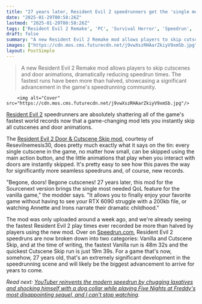 ```yaml
---
title: "27 years later, Resident Evil 2 speedrunners get the 'single most needed' quality of life mod, and the fastest world records are already being cut in half"
date: "2025-01-29T00:58:26Z"
lastmod: "2025-01-29T00:58:26Z"
tags: ['Resident Evil 2 Remake', 'PC', 'Survival Horror', 'Speedrun', 'Mod']
draft: false
summary: "A new Resident Evil 2 Remake mod allows players to skip cutscenes and door animations, dramatically reducing speedrun times.  The fastest runs have been more than halved, showcasing a significant advancement in the game's speedrunning community."
images: ["https://cdn.mos.cms.futurecdn.net/j9vwXszRHAarZkiyV9xmSb.jpg"]
layout: PostSimple
---
```

> A new Resident Evil 2 Remake mod allows players to skip cutscenes and door animations, dramatically reducing speedrun times.  The fastest runs have been more than halved, showcasing a significant advancement in the game's speedrunning community.


        <img alt="Cover" src="https://cdn.mos.cms.futurecdn.net/j9vwXszRHAarZkiyV9xmSb.jpg"/>
        
[Resident Evil 2](https://www.gamesradar.com/resident-evil-2-remake-guide-walkthrough/) speedrunners are absolutely shattering all of the game's fastest world records now that a game-changing mod lets you instantly skip all cutscenes and door animations.

The [Resident Evil 2 Door & Cutscene Skip mod](https://www.moddb.com/downloads/resident-evil-2-door-cutscene-skip-sourcenext), courtesy of Resevilnemesis30, does pretty much exactly what it says on the tin: every single cutscene in the game, no matter how small, can be skipped using the main action button, and the little animations that play when you interact with doors are instantly skipped. It's pretty easy to see how this paves the way for significantly more seamless speedruns and, of course, new records.

"Begone, doors! Begone cutscenes! 27 years later, this mod for the Sourcenext version brings the single most needed QoL feature for the vanilla game," the modder says. "It allows you to finally enjoy your favorite game without having to see your RTX 6090 struggle with a 200kb file, or watching Annette and Irons narrate their dramatic childhood."

The mod was only uploaded around a week ago, and we're already seeing the fastest Resident Evil 2 play times ever recorded be more than halved by players using the new mod. Over on [Speedrun.com](https://www.speedrun.com/re2?h=PC-Leon_A-pc-vanilla-Any-Normal&x=82466qnd-kn033dn3.5le3736q-e8m7dgq8.1gnoxv6l-789qw3lw.21dk9dpl-jlz197n2.gq750dy1), Resident Evil 2 speedruns are now broken down into two categories: Vanilla and Cutscene Skip, and at the time of writing, the fastest Vanilla run is 48m 32s and the quickest Cutscene Skip run is just 19m 39s. For a game that's now, somehow, 27 years old, that's an extremely significant development in the speedrunning scene and will likely be the biggest advancement to arrive for years to come.

*Read next: *[<em>YouTuber reinvents the modern speedrun by chugging laxatives and shocking himself with a dog collar while playing Five Nights at Freddy's most disappointing sequel, and I can't stop watching</em>](https://www.gamesradar.com/games/survival-horror/youtuber-reinvents-the-modern-speedrun-by-chugging-laxatives-and-shocking-himself-with-a-dog-collar-while-playing-five-nights-at-freddys-most-disappointing-sequel-and-i-cant-stop-watching/)*.*
        